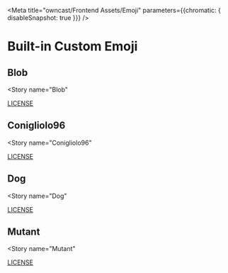 
<Meta title="owncast/Frontend Assets/Emoji" parameters={{chromatic: { disableSnapshot: true }}} />

# Built-in Custom Emoji


## Blob

<Story
  name="Blob"
>
   <a href="img/emoji/blob/LICENSE.md" target="_blank">
    	LICENSE
    </a>
    <ImageRow images={[
    		{src: "img/emoji/blob/ablobattention.gif", name: "ablobattention.gif"},
    		{src: "img/emoji/blob/ablobaww.gif", name: "ablobaww.gif"},
    		{src: "img/emoji/blob/ablobblewobble.gif", name: "ablobblewobble.gif"},
    		{src: "img/emoji/blob/ablobcheer.gif", name: "ablobcheer.gif"},
    		{src: "img/emoji/blob/ablobcry.gif", name: "ablobcry.gif"},
    		{src: "img/emoji/blob/ablobdancer.gif", name: "ablobdancer.gif"},
    		{src: "img/emoji/blob/ablobgift.gif", name: "ablobgift.gif"},
    		{src: "img/emoji/blob/ablobgiggle.gif", name: "ablobgiggle.gif"},
    		{src: "img/emoji/blob/ablobparty.gif", name: "ablobparty.gif"},
    		{src: "img/emoji/blob/ablobsleep.gif", name: "ablobsleep.gif"},
    		{src: "img/emoji/blob/ablobthinking.gif", name: "ablobthinking.gif"},
    		{src: "img/emoji/blob/ablobwave.gif", name: "ablobwave.gif"},
    		{src: "img/emoji/blob/blobangry.png", name: "blobangry.png"},
    		{src: "img/emoji/blob/blobaww.png", name: "blobaww.png"},
    		{src: "img/emoji/blob/blobdancer.png", name: "blobdancer.png"},
    		{src: "img/emoji/blob/blobjam.png", name: "blobjam.png"},
    		{src: "img/emoji/blob/blobscream.png", name: "blobscream.png"},
    		{src: "img/emoji/blob/blobthanks.png", name: "blobthanks.png"},
    		{src: "img/emoji/blob/blobthinking.png", name: "blobthinking.png"},
    		{src: "img/emoji/blob/blobwave.png", name: "blobwave.png"},
    		{src: "img/emoji/blob/blobyes.png", name: "blobyes.png"},
    		{src: "img/emoji/blob/blobyum.png", name: "blobyum.png"},
    ]}/>
</Story>


## Conigliolo96

<Story
  name="Conigliolo96"
>
   <a href="img/emoji/conigliolo96/LICENSE.md" target="_blank">
    	LICENSE
    </a>
    <ImageRow images={[
    		{src: "img/emoji/conigliolo96/conigliolo1.gif", name: "conigliolo1.gif"},
    		{src: "img/emoji/conigliolo96/conigliolo15.gif", name: "conigliolo15.gif"},
    		{src: "img/emoji/conigliolo96/conigliolo17.gif", name: "conigliolo17.gif"},
    		{src: "img/emoji/conigliolo96/conigliolo21.gif", name: "conigliolo21.gif"},
    		{src: "img/emoji/conigliolo96/conigliolo25.gif", name: "conigliolo25.gif"},
    		{src: "img/emoji/conigliolo96/conigliolo28.gif", name: "conigliolo28.gif"},
    ]}/>
</Story>


## Dog

<Story
  name="Dog"
>
   <a href="img/emoji/dog/LICENSE.md" target="_blank">
    	LICENSE
    </a>
    <ImageRow images={[
    		{src: "img/emoji/dog/img001.svg", name: "img001.svg"},
    		{src: "img/emoji/dog/img091.svg", name: "img091.svg"},
    		{src: "img/emoji/dog/img093.svg", name: "img093.svg"},
    		{src: "img/emoji/dog/img203.svg", name: "img203.svg"},
    		{src: "img/emoji/dog/img288.svg", name: "img288.svg"},
    		{src: "img/emoji/dog/img327.svg", name: "img327.svg"},
    		{src: "img/emoji/dog/img346.svg", name: "img346.svg"},
    		{src: "img/emoji/dog/img347.svg", name: "img347.svg"},
    		{src: "img/emoji/dog/img352.svg", name: "img352.svg"},
    ]}/>
</Story>


## Mutant

<Story
  name="Mutant"
>
   <a href="img/emoji/mutant/LICENSE.md" target="_blank">
    	LICENSE
    </a>
    <ImageRow images={[
    		{src: "img/emoji/mutant/8_ball.svg", name: "8_ball.svg"},
    		{src: "img/emoji/mutant/alien.svg", name: "alien.svg"},
    		{src: "img/emoji/mutant/american_football.svg", name: "american_football.svg"},
    		{src: "img/emoji/mutant/arms_in_the_air.svg", name: "arms_in_the_air.svg"},
    		{src: "img/emoji/mutant/artist.svg", name: "artist.svg"},
    		{src: "img/emoji/mutant/astronaut.svg", name: "astronaut.svg"},
    		{src: "img/emoji/mutant/back_of_hand_clw.svg", name: "back_of_hand_clw.svg"},
    		{src: "img/emoji/mutant/back_of_hand_hoof.svg", name: "back_of_hand_hoof.svg"},
    		{src: "img/emoji/mutant/back_of_hand_paw.svg", name: "back_of_hand_paw.svg"},
    		{src: "img/emoji/mutant/baseball.svg", name: "baseball.svg"},
    		{src: "img/emoji/mutant/basketball.svg", name: "basketball.svg"},
    		{src: "img/emoji/mutant/blep.svg", name: "blep.svg"},
    		{src: "img/emoji/mutant/bow_b3.svg", name: "bow_b3.svg"},
    		{src: "img/emoji/mutant/cat_crying.svg", name: "cat_crying.svg"},
    		{src: "img/emoji/mutant/cat_devious.svg", name: "cat_devious.svg"},
    		{src: "img/emoji/mutant/cat_grin.svg", name: "cat_grin.svg"},
    		{src: "img/emoji/mutant/cat_heart_eyes.svg", name: "cat_heart_eyes.svg"},
    		{src: "img/emoji/mutant/cat_joy.svg", name: "cat_joy.svg"},
    		{src: "img/emoji/mutant/cat_kiss.svg", name: "cat_kiss.svg"},
    		{src: "img/emoji/mutant/cat_pouting.svg", name: "cat_pouting.svg"},
    		{src: "img/emoji/mutant/cat_scream.svg", name: "cat_scream.svg"},
    		{src: "img/emoji/mutant/cat_smile.svg", name: "cat_smile.svg"},
    		{src: "img/emoji/mutant/chef.svg", name: "chef.svg"},
    		{src: "img/emoji/mutant/detective.svg", name: "detective.svg"},
    		{src: "img/emoji/mutant/ear.svg", name: "ear.svg"},
    		{src: "img/emoji/mutant/eye.svg", name: "eye.svg"},
    		{src: "img/emoji/mutant/eyes.svg", name: "eyes.svg"},
    		{src: "img/emoji/mutant/facepalm.svg", name: "facepalm.svg"},
    		{src: "img/emoji/mutant/football.svg", name: "football.svg"},
    		{src: "img/emoji/mutant/ghost.svg", name: "ghost.svg"},
    		{src: "img/emoji/mutant/grumpy_block.svg", name: "grumpy_block.svg"},
    		{src: "img/emoji/mutant/hot_shit.svg", name: "hot_shit.svg"},
    		{src: "img/emoji/mutant/jack_o_lantern.svg", name: "jack_o_lantern.svg"},
    		{src: "img/emoji/mutant/long_pointed_ear.svg", name: "long_pointed_ear.svg"},
    		{src: "img/emoji/mutant/mechanical_arm.svg", name: "mechanical_arm.svg"},
    		{src: "img/emoji/mutant/no_good.svg", name: "no_good.svg"},
    		{src: "img/emoji/mutant/office_worker.svg", name: "office_worker.svg"},
    		{src: "img/emoji/mutant/ok_gesture.svg", name: "ok_gesture.svg"},
    		{src: "img/emoji/mutant/person_frowning.svg", name: "person_frowning.svg"},
    		{src: "img/emoji/mutant/raising_hand.svg", name: "raising_hand.svg"},
    		{src: "img/emoji/mutant/robot.svg", name: "robot.svg"},
    		{src: "img/emoji/mutant/shrug.svg", name: "shrug.svg"},
    		{src: "img/emoji/mutant/singer.svg", name: "singer.svg"},
    		{src: "img/emoji/mutant/skull.svg", name: "skull.svg"},
    		{src: "img/emoji/mutant/skull_and_crossbones.svg", name: "skull_and_crossbones.svg"},
    		{src: "img/emoji/mutant/softball.svg", name: "softball.svg"},
    		{src: "img/emoji/mutant/student.svg", name: "student.svg"},
    		{src: "img/emoji/mutant/studio_microphone.svg", name: "studio_microphone.svg"},
    		{src: "img/emoji/mutant/technologist.svg", name: "technologist.svg"},
    		{src: "img/emoji/mutant/tennis.svg", name: "tennis.svg"},
    		{src: "img/emoji/mutant/volleyball.svg", name: "volleyball.svg"},
    ]}/>
</Story>


